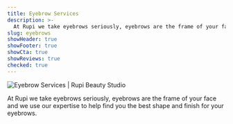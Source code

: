 ```yaml
---
title: Eyebrow Services
description: >-
  At Rupi we take eyebrows seriously, eyebrows are the frame of your face and we use our expertise to help find you the best shape and finish for your eyebrows.
slug: eyebrows
showHeader: true
showFooter: true
showCta: true
showReviews: true
checked: true
---
```


![Eyebrow Services | Rupi Beauty Studio](/uploads/services/lash-lift-result.webp 'Eyebrow Services | Rupi Beauty Studio')

At Rupi we take eyebrows seriously, eyebrows are the frame of your face and we use our expertise to help find you the best shape and finish for your eyebrows.
